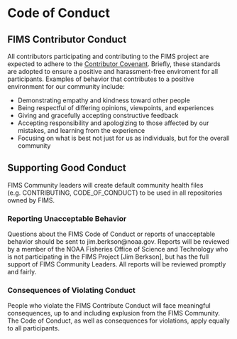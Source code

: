 # Code of Conduct

## FIMS Contributor Conduct

All contributors participating and contributing to the FIMS project are expected to adhere to the [Contributor Covenant](https://www.contributor-covenant.org/version/2/1/code_of_conduct/). Briefly, these standards are adopted to ensure a positive and harassment-free enviroment for all participants. Examples of behavior that contributes to a positive environment for our community include:

* Demonstrating empathy and kindness toward other people
* Being respectful of differing opinions, viewpoints, and experiences
* Giving and gracefully accepting constructive feedback
* Accepting responsibility and apologizing to those affected by our mistakes, and learning from the experience
* Focusing on what is best not just for us as individuals, but for the overall community

## Supporting Good Conduct

FIMS Community leaders will create default community health files (e.g. CONTRIBUTING, CODE_OF_CONDUCT) to be used in all repositories owned by FIMS. 

### Reporting Unacceptable Behavior

Questions about the FIMS Code of Conduct or reports of unacceptable behavior should be sent to jim.berkson@noaa.gov. Reports will be reviewed by a member of the NOAA Fisheries Office of Science and Technology who is not participating in the FIMS Project [Jim Berkson], but has the full support of FIMS Community Leaders. All reports will be reviewed promptly and fairly. 

### Consequences of Violating Conduct

People who violate the FIMS Contribute Conduct will face meaningful consequences, up to and including explusion from the FIMS Community. The Code of Conduct, as well as consequences for violations, apply equally to all participants. 
